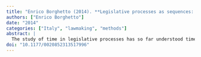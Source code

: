 ```yaml
---
title: "Enrico Borghetto (2014). **Legislative processes as sequences: exploring temporal trajectories of Italian law-making by means of sequence analysis**. *International Review of Administrative Sciences*, 80(3), 553--576."
authors: ["Enrico Borghetto"]
date: "2014"
categories: ["Italy", "lawmaking", "methods"]
abstract: |
  The study of time in legislative processes has so far understood time mainly as duration (of the process as a whole or of its single stages). This work contributes to existing research by presenting a new approach to the study of time which takes as the unit of analysis the whole temporal trajectory followed by a bill from its introduction to the floor to its final adoption. Legislative processes are conceived of as sequences of stages a bill has to go through before its final adoption. The relative time spent in each of these stages varies considerably. This work aims to explore the determinants of variation in the observed trajectories of relative duration. To this end, it applies the tools of discrepancy sequence analysis, a method commonly employed for the study of occupational histories or life courses. The analysis was conducted on a sample of Italian legislative acts adopted in Italy from 1987 to 2008.
doi: "10.1177/0020852313517996"
---
```

